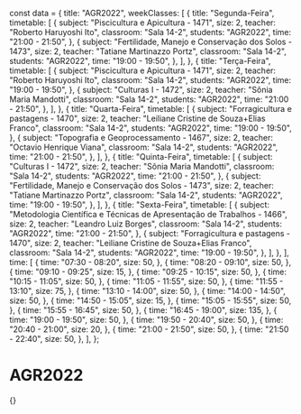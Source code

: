 const data = {
  title: "AGR2022",
  weekClasses: [
    {
      title: "Segunda-Feira",
      timetable: [
        {
          subject: "Piscicultura e Apicultura - 1471",
          size: 2,
          teacher: "Roberto Haruyoshi Ito",
          classroom: "Sala 14-2",
          students: "AGR2022",
          time: "21:00 - 21:50",
        },
        {
          subject: "Fertilidade, Manejo e Conservação dos Solos - 1473",
          size: 2,
          teacher: "Tatiane Martinazzo Portz",
          classroom: "Sala 14-2",
          students: "AGR2022",
          time: "19:00 - 19:50",
        },
      ],
    },
    {
      title: "Terça-Feira",
      timetable: [
        {
          subject: "Piscicultura e Apicultura - 1471",
          size: 2,
          teacher: "Roberto Haruyoshi Ito",
          classroom: "Sala 14-2",
          students: "AGR2022",
          time: "19:00 - 19:50",
        },
        {
          subject: "Culturas I - 1472",
          size: 2,
          teacher: "Sônia Maria Mandotti",
          classroom: "Sala 14-2",
          students: "AGR2022",
          time: "21:00 - 21:50",
        },
      ],
    },
    {
      title: "Quarta-Feira",
      timetable: [
        {
          subject: "Forragicultura e pastagens - 1470",
          size: 2,
          teacher: "Leiliane Cristine de Souza+Elias Franco",
          classroom: "Sala 14-2",
          students: "AGR2022",
          time: "19:00 - 19:50",
        },
        {
          subject: "Topografia e Geoprocessamento - 1467",
          size: 2,
          teacher: "Octavio Henrique Viana",
          classroom: "Sala 14-2",
          students: "AGR2022",
          time: "21:00 - 21:50",
        },
      ],
    },
    {
      title: "Quinta-Feira",
      timetable: [
        {
          subject: "Culturas I - 1472",
          size: 2,
          teacher: "Sônia Maria Mandotti",
          classroom: "Sala 14-2",
          students: "AGR2022",
          time: "21:00 - 21:50",
        },
        {
          subject: "Fertilidade, Manejo e Conservação dos Solos - 1473",
          size: 2,
          teacher: "Tatiane Martinazzo Portz",
          classroom: "Sala 14-2",
          students: "AGR2022",
          time: "19:00 - 19:50",
        },
      ],
    },
    {
      title: "Sexta-Feira",
      timetable: [
        {
          subject:
            "Metodologia Científica e Técnicas de Apresentação de Trabalhos - 1466",
          size: 2,
          teacher: "Leandro Luiz Borges",
          classroom: "Sala 14-2",
          students: "AGR2022",
          time: "21:00 - 21:50",
        },
        {
          subject: "Forragicultura e pastagens - 1470",
          size: 2,
          teacher: "Leiliane Cristine de Souza+Elias Franco",
          classroom: "Sala 14-2",
          students: "AGR2022",
          time: "19:00 - 19:50",
        },
      ],
    },
  ],
  time: [
    {
      time: "07:30 - 08:20",
      size: 50,
    },
    {
      time: "08:20 - 09:10",
      size: 50,
    },
    {
      time: "09:10 - 09:25",
      size: 15,
    },
    {
      time: "09:25 - 10:15",
      size: 50,
    },
    {
      time: "10:15 - 11:05",
      size: 50,
    },
    {
      time: "11:05 - 11:55",
      size: 50,
    },
    {
      time: "11:55 - 13:10",
      size: 75,
    },
    {
      time: "13:10 - 14:00",
      size: 50,
    },
    {
      time: "14:00 - 14:50",
      size: 50,
    },
    {
      time: "14:50 - 15:05",
      size: 15,
    },
    {
      time: "15:05 - 15:55",
      size: 50,
    },
    {
      time: "15:55 - 16:45",
      size: 50,
    },
    {
      time: "16:45 - 19:00",
      size: 135,
    },
    {
      time: "19:00 - 19:50",
      size: 50,
    },
    {
      time: "19:50 - 20:40",
      size: 50,
    },
    {
      time: "20:40 - 21:00",
      size: 20,
    },
    {
      time: "21:00 - 21:50",
      size: 50,
    },
    {
      time: "21:50 - 22:40",
      size: 50,
    },
  ],
};

# AGR2022

<div>
  {<Grid title={data.title} weekClasses={data.weekClasses} time={data.time} />}
</div>
